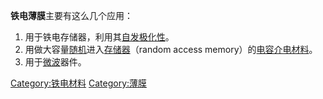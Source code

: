 {{Multiple issues|
{{missing information|1=定义|time=2019-09-11T23:01:39+00:00}}
{{unreferenced|time=2019-09-11T23:01:39+00:00}}
}}
'''铁电薄膜'''主要有这么几个应用：
#用于铁电存储器，利用其[[自发极化性|自发极化性]]。
#用做大容量[[随机|随机]]进入[[存储器|存储器]]（random access memory）的[[电容介电材料|电容介电材料]]。
#用于[[微波|微波]]器件。

[[Category:铁电材料|Category:铁电材料]]
[[Category:薄膜|Category:薄膜]]